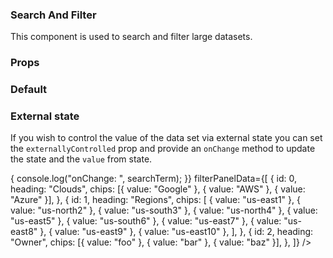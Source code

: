 
<Meta
  title="SearchAndFilter"
  component={SearchAndFilter}
  decorators={[withKnobs]}
/>

### Search And Filter

This component is used to search and filter large datasets.

### Props

<Props of={SearchAndFilter} />

### Default

<Preview>
  <Story name="Default">
    <SearchAndFilter />
  </Story>
</Preview>

### External state

If you wish to control the value of the data set via external state you can set
the `externallyControlled` prop and provide an `onChange` method to update the
state and the `value` from state.

<Preview>
  <Story name="External state">
    <SearchAndFilter
      externallyControlled
      onChange={(searchTerm) => {
        console.log("onChange: ", searchTerm);
      }}
      filterPanelData={[
        {
          id: 0,
          heading: "Clouds",
          chips: [{ value: "Google" }, { value: "AWS" }, { value: "Azure" }],
        },
        {
          id: 1,
          heading: "Regions",
          chips: [
            { value: "us-east1" },
            { value: "us-north2" },
            { value: "us-south3" },
            { value: "us-north4" },
            { value: "us-east5" },
            { value: "us-south6" },
            { value: "us-east7" },
            { value: "us-east8" },
            { value: "us-east9" },
            { value: "us-east10" },
          ],
        },
        {
          id: 2,
          heading: "Owner",
          chips: [{ value: "foo" }, { value: "bar" }, { value: "baz" }],
        },
      ]}
    />
  </Story>
</Preview>
